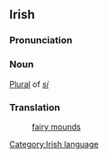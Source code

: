 ==Irish==
===Pronunciation===
{{IPA|[&#643;i&#720;h&#601;]}}
===Noun===
[[Plural]] of ''[[sí#Irish|sí]]''
===Translation===
:[[fairy mound]]s

[[Category:Irish language]]
